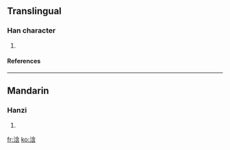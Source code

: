 ==Translingual==
===Han character===
{{Han char|rn=85|rad=水|as=07|sn=10|four=|canj=水人戈口 (EOIR), X水人戈口 (XEOIR)}}
# {{defn|Han|sort=水07}}
====References====
{{Han ref|kx=0623.240|dkj=17461|dj=1021.130|hdz=31630.010|uh=6D5B|ud=27995}}

----
==Mandarin==
===Hanzi===
{{cmn-hanzi|pin=[[hán]] (han2), [[hàn]] (han4)|wg=han<sup>2</sup>, han<sup>4</sup>}}
# {{defn|Mandarin}}

[[fr:浛]]
[[ko:浛]]